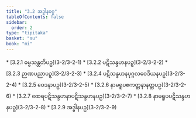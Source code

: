 ```yaml
---
title: "3.2 အဒ္ဓါနဝဂ္ဂ"
tableOfContents: false
sidebar:
  order: 2
type: "tipitaka"
basket: "su"
book: "mi"
---
```



<DynamicBreadcrumb />



<TableOfContents book="mi" section="3.2">
* [3.2.1 ဓမ္မသန္တတိပဉှ](3-2/3-2-1)
* [3.2.2 ပဋိသန္ဒဟနပဉှ](3-2/3-2-2)
* [3.2.3 ဉာဏပညာပဉှ](3-2/3-2-3)
* [3.2.4 ပဋိသန္ဒဟနပုဂ္ဂလဝေဒိယနပဉှ](3-2/3-2-4)
* [3.2.5 ဝေဒနာပဉှ](3-2/3-2-5)
* [3.2.6 နာမရူပဧကတ္တနာနတ္တပဉှ](3-2/3-2-6)
* [3.2.7 ထေရပဋိသန္ဒဟနာပဋိသန္ဒဟနပဉှ](3-2/3-2-7)
* [3.2.8 နာမရူပပဋိသန္ဒဟနပဉှ](3-2/3-2-8)
* [3.2.9 အဒ္ဓါနပဉှ](3-2/3-2-9)
</TableOfContents>